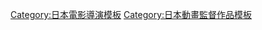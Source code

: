 {{Navbox
|name= 木崎文智執導作品
|title= [[木崎文智]]執導作品
|listclass = hlist
|group1 = 電視動畫
|list1 = {{Navbox|child
|group1 = 2000年代
|list1 = 
* [[BASILISK～甲賀忍法帖～|BASILISK ～甲賀忍法帖～]]（2005年）
* [[爆炸頭武士]]（2007年）
|group2 = 2010年代
|list2 = 
* [[X戰警]] {{link-ja|X戰警 (2011年動畫)|エックスメン (2011年のアニメ)|(2011年動畫)}}（2011年）
}}
|group2 = OVA
|list2 = 
* [[街頭霸王IV|超級快打旋風IV]]（2010年）
|group3 = 電影動畫
|list3 = 
* {{link-en|爆炸頭武士：復活|Afro Samurai: Resurrection}}（2009年）
* [[魔兵驚天錄|BAYONETTA BLOODYFATE]]（2013年）
* {{link-ja|HUMAN LOST 人間失格|HUMAN LOST 人間失格}}（2019年）
|below= 
}}<noinclude>
{{Documentation}}
{{DEFAULTSORT:Kizaki Fuminori}}
[[Category:日本電影導演模板]]
[[Category:日本動畫監督作品模板]]
</noinclude>
